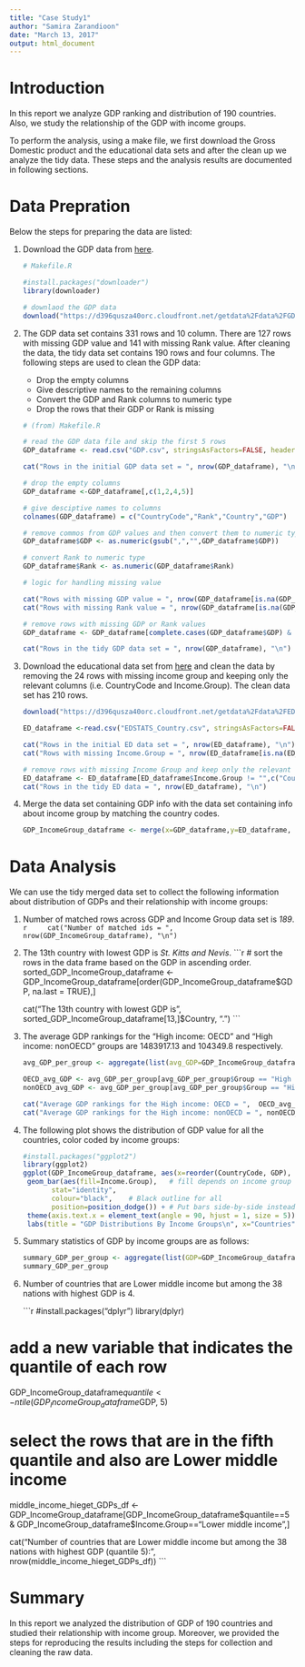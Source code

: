 ```yaml
---
title: "Case Study1"
author: "Samira Zarandioon"
date: "March 13, 2017"
output: html_document
---
```


# Introduction

In this report we analyze GDP ranking and distribution of 190 countries. Also, we study the relationship of the GDP with income groups.
 
To perform the analysis, using a make file, we first download the Gross Domestic product and the educational data sets and after the clean up we analyze the tidy data. These steps and the analysis results are documented in following sections.

# Data Prepration 

Below the steps for preparing the data are listed:

1. Download the GDP data from [here](https://d396qusza40orc.cloudfront.net/getdata%2Fdata%2FGDP.csv).

    ```r

    # Makefile.R
        
    #install.packages("downloader")
    library(downloader)
    
    # downlaod the GDP data
    download("https://d396qusza40orc.cloudfront.net/getdata%2Fdata%2FGDP.csv", destfile="GDP.csv")
    ```

2. The GDP data set contains 331 rows and 10 column. There are 127 rows with missing GDP value and 141 with missing Rank value. After cleaning the data, the tidy data set contains 190 rows and four columns. The following steps are used to clean the GDP data:

    * Drop the empty columns
    * Give descriptive names to the remaining columns
    * Convert the GDP and Rank columns to numeric type
    * Drop the rows that their GDP or Rank is missing
    
    ```r
    # (from) Makefile.R
    
    # read the GDP data file and skip the first 5 rows
    GDP_dataframe <- read.csv("GDP.csv", stringsAsFactors=FALSE, header=FALSE)
        
    cat("Rows in the initial GDP data set = ", nrow(GDP_dataframe), "\n")

    # drop the empty columns
    GDP_dataframe <-GDP_dataframe[,c(1,2,4,5)]

    # give desciptive names to columns
    colnames(GDP_dataframe) = c("CountryCode","Rank","Country","GDP")
     
    # remove commos from GDP values and then convert them to numeric type
    GDP_dataframe$GDP <- as.numeric(gsub(",","",GDP_dataframe$GDP))
        
    # convert Rank to numeric type
    GDP_dataframe$Rank <- as.numeric(GDP_dataframe$Rank)
    
    # logic for handling missing value
    
    cat("Rows with missing GDP value = ", nrow(GDP_dataframe[is.na(GDP_dataframe$GDP),]), "\n" )
    cat("Rows with missing Rank value = ", nrow(GDP_dataframe[is.na(GDP_dataframe$Rank),]), "\n" )
    
    # remove rows with missing GDP or Rank values 
    GDP_dataframe <- GDP_dataframe[complete.cases(GDP_dataframe$GDP) & complete.cases(GDP_dataframe$Rank),]
    
    cat("Rows in the tidy GDP data set = ", nrow(GDP_dataframe), "\n")

    ```

3. Download the educational data set from [here](https://d396qusza40orc.cloudfront.net/getdata%2Fdata%2FEDSTATS_Country.csv) and clean the data by removing the 24 rows with missing income group and keeping only the relevant columns (i.e. CountryCode and Income.Group). The clean data set has 210 rows.

    ```r

    download("https://d396qusza40orc.cloudfront.net/getdata%2Fdata%2FEDSTATS_Country.csv", destfile="EDSTATS_Country.csv")
    
    ED_dataframe <-read.csv("EDSTATS_Country.csv", stringsAsFactors=FALSE, header=TRUE)
    
    cat("Rows in the initial ED data set = ", nrow(ED_dataframe), "\n")
    cat("Rows with missing Income.Group = ", nrow(ED_dataframe[is.na(ED_dataframe$Income.Group) | ED_dataframe$Income.Group == "" ,]), "\n" )
    
    # remove rows with missing Income Group and keep only the relevant columns
    ED_dataframe <- ED_dataframe[ED_dataframe$Income.Group != "",c("CountryCode", "Income.Group")]
    cat("Rows in the tidy ED data = ", nrow(ED_dataframe), "\n")
    
    ```

4. Merge the data set containing GDP info with the data set containing info about income group by matching the country codes.

    ```r
    GDP_IncomeGroup_dataframe <- merge(x=GDP_dataframe,y=ED_dataframe, by="CountryCode", incomparables = NA)
    ```

# Data Analysis

We can use the tidy merged data set to collect the following information about distribution of GDPs and their relationship with income groups:

1. Number of matched rows across GDP and Income Group data set is *189*.
    ```r
    cat("Number of matched ids = ", nrow(GDP_IncomeGroup_dataframe), "\n")
    ```

2. The 13th country with lowest GDP is *St. Kitts and Nevis*.
    ```r

    # sort the rows in the data frame based on the GDP in ascending order.
    sorted_GDP_IncomeGroup_dataframe <- GDP_IncomeGroup_dataframe[order(GDP_IncomeGroup_dataframe$GDP, na.last = TRUE),]
    
    cat("The 13th country with lowest GDP is", sorted_GDP_IncomeGroup_dataframe[13,]$Country, ".\n")
    ```

3. The average GDP rankings for the "High income: OECD" and "High income: nonOECD" groups are 1483917.13 and  104349.8 respectively.

    ```r
    avg_GDP_per_group <- aggregate(list(avg_GDP=GDP_IncomeGroup_dataframe$GDP), by=list(Group=GDP_IncomeGroup_dataframe$Income.Group), FUN=mean)
    
    OECD_avg_GDP <- avg_GDP_per_group[avg_GDP_per_group$Group == "High income: OECD", c("avg_GDP")]
    nonOECD_avg_GDP <- avg_GDP_per_group[avg_GDP_per_group$Group == "High income: nonOECD", c("avg_GDP")]
    
    cat("Average GDP rankings for the High income: OECD = ",  OECD_avg_GDP, "\n")
    cat("Average GDP rankings for the High income: nonOECD = ", nonOECD_avg_GDP, "\n")
    
    ```

4. The following plot shows the distribution of GDP value for all the countries, color coded by income groups:

    ```r
#install.packages("ggplot2")
library(ggplot2)
ggplot(GDP_IncomeGroup_dataframe, aes(x=reorder(CountryCode, GDP), y=GDP/10^6)) +
  geom_bar(aes(fill=Income.Group),   # fill depends on income group
           stat="identity",
           colour="black",    # Black outline for all
           position=position_dodge()) + # Put bars side-by-side instead of stacked
  theme(axis.text.x = element_text(angle = 90, hjust = 1, size = 5)) +
  labs(title = "GDP Distributions By Income Groups\n", x="Countries",y="GDP (million dollars)", colour = "Income Groups\n")
```

5. Summary statistics of GDP by income groups are as follows:

    ```r
summary_GDP_per_group <- aggregate(list(GDP=GDP_IncomeGroup_dataframe$GDP), by=list(Group=GDP_IncomeGroup_dataframe$Income.Group), FUN=function(x) c(Min=min(x), Mean=mean(x), Max=max(x), Sd=sd(x)))
summary_GDP_per_group
```
6. Number of countries that are Lower middle income but among the 38 nations with highest GDP is 4.

    ```r
#install.packages("dplyr")
library(dplyr)

# add a new variable that indicates the quantile of each row
GDP_IncomeGroup_dataframe$quantile <- ntile(GDP_IncomeGroup_dataframe$GDP, 5) 

# select the rows that are in the fifth quantile and also are Lower middle income
middle_income_hieget_GDPs_df <- GDP_IncomeGroup_dataframe[GDP_IncomeGroup_dataframe$quantile==5 & GDP_IncomeGroup_dataframe$Income.Group=="Lower middle income",]

cat("Number of countries that are Lower middle income but among the 38 nations with highest GDP (quantile 5): ", nrow(middle_income_hieget_GDPs_df))
```

# Summary

In this report we analyzed the distribution of GDP of 190 countries and studied their relationship with income group. Moreover, we provided the steps for reproducing the results including the steps for collection and cleaning the raw data.

